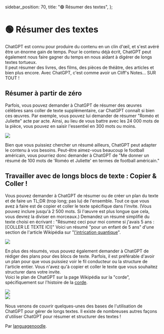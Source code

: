   sidebar_position: 70,
  title: "🟢 Résumer des textes",
};

# 🟢 Résumer des textes

ChatGPT est connu pour produire du contenu en un clin d'œil, et s'est avéré être un énorme gain de temps.
Pour le contenu déjà écrit, ChatGPT peut également nous faire gagner du temps en nous aidant à digérer de longs textes tortueux.  
Il peut résumer des livres, des films, des pièces de théâtre, des articles et bien plus encore. Avec ChatGPT, c'est comme avoir un Cliff's Notes... SUR TOUT !

## Résumer à partir de zéro

Parfois, vous pouvez demander à ChatGPT de résumer des œuvres célèbres sans coller de texte supplémentaire, car ChatGPT connaît si bien ces œuvres. Par exemple, vous pouvez lui demander de résumer "Roméo et Juliette" acte par acte. Ainsi, au lieu de vous battre avec les 24 000 mots de la pièce, vous pouvez en saisir l'essentiel en 300 mots ou moins.

<div style={{ textAlign: "left" }}>
  <Image
    src="/docs/assets/basic_applications/summarizing/Romeo_and_Juliet_Act_by_Act_1.webp"
    width={987}
    height={645}
    style={{ width: "750px", margin: "0" }}
  />
</div>

Bien que vous puissiez chercher un résumé ailleurs, ChatGPT peut adapter le contenu à vos besoins. Peut-être aimez-vous beaucoup le football américain, vous pourriez donc demander à ChatGPT de
"Me donner un résumé de 100 mots de 'Roméo et Juliette' en termes de football américain."

## Travailler avec de longs blocs de texte : Copier & Coller !

Vous pouvez demander à ChatGPT de résumer ou de créer un plan du texte et de faire un TL;DR (trop long; pas lu) de l'ensemble. Tout ce que vous avez à faire est de copier et coller le texte spécifique dans l'invite. (Vous pouvez inclure jusqu'à 2 500 mots. Si l'œuvre est plus longue que cela, vous devrez la diviser en morceaux.)
Demandez un résumé simplifié du texte choisi en écrivant : "Résumez ceci pour moi comme si j'avais 5 ans : [COLLER LE TEXTE ICI]"
Voici un résumé "pour un enfant de 5 ans" d'une section de l'article Wikipédia sur "[l'intrication quantique](https://en.wikipedia.org/wiki/Quantum_entanglement#:~:text=vte-,Quantum%20entanglement,-is%20the%20phenomenon)".

<div style={{ textAlign: "left" }}>
  <Image
    src="/docs/assets/basic_applications/summarizing/Quantum_Entanglement.webp"
    width={976}
    height={340}
    style={{ width: "750px", margin: "0" }}
  />
</div>

En plus des résumés, vous pouvez également demander à ChatGPT de rédiger des plans pour des blocs de texte. Parfois, il est préférable d'avoir un plan pour que vous puissiez voir le fil conducteur ou la structure de l'article entier.
Vous n'avez qu'à copier et coller le texte que vous souhaitez structurer dans votre invite.  
Voici le plan de ChatGPT sur la page Wikipédia sur la "corde", spécifiquement sur l'histoire de la [corde](https://en.wikipedia.org/wiki/Rope#:~:text=to%20pull%20ropes.-,History,-Ancient%20Egyptians%20were).

<div style={{ textAlign: "left" }}>
  <Image
    src="/docs/assets/basic_applications/summarizing/Outline_1.webp"
    width={981}
    height={727}
    style={{ width: "750px", margin: "0" }}
  />
</div>

<div style={{ textAlign: "left" }}>
  <Image
    src="/docs/assets/basic_applications/summarizing/Outline_2.webp"
    width={871}
    height={458}
    style={{ width: "750px", margin: "0" }}
  />
</div>

Nous venons de couvrir quelques-unes des bases de l'utilisation de ChatGPT pour gérer de longs textes. Il existe de nombreuses autres façons d'utiliser ChatGPT pour résumer et structurer des textes !

Par [languagenoodle](https://twitter.com/languagenoodle).
